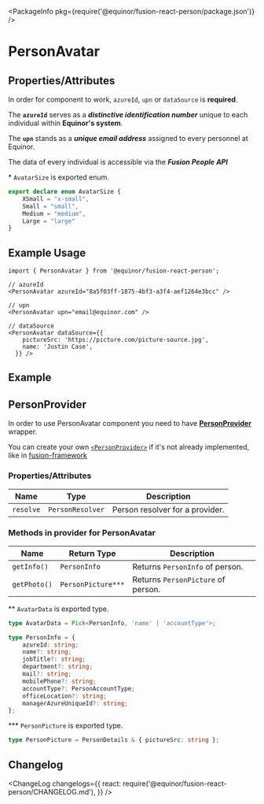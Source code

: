 
<Meta title="Data/Person/Avatar" component={PersonAvatar} />

<PackageInfo pkg={require('@equinor/fusion-react-person/package.json')} />

# PersonAvatar


## Properties/Attributes

In order for component to work, `azureId`, `upn` or `dataSource` is **required**.

The **`azureId`** serves as a ***distinctive identification number*** unique to each individual within **Equinor's system**. 

The **`upn`** stands as a ***unique email address*** assigned to every personnel at Equinor.

The data of every individual is accessible via the ***Fusion People API***

<ArgsTable />

\*  `AvatarSize` is exported enum.
```ts
export declare enum AvatarSize {
    XSmall = "x-small",
    Small = "small",
    Medium = "medium",
    Large = "large"
}
```

## Example Usage

```tsx
import { PersonAvatar } from '@equinor/fusion-react-person';

// azureId
<PersonAvatar azureId="8a5f03ff-1875-4bf3-a3f4-aef1264e3bcc" />

// upn
<PersonAvatar upn="email@equinor.com" />

// dataSource
<PersonAvatar dataSource={{
    pictureSrc: 'https://picture.com/picture-source.jpg',
    name: 'Justin Case',
  }} />
```

## Example

<StoryExample storyId="examples-person-person-avatar--component" showSource />

## PersonProvider

In order to use PersonAvatar component you need to have [**PersonProvider**](?path=/docs/data-person-provider--page) wrapper.

You can create your own [`<PersonProvider>`](?path=/docs/data-person-provider--page) if it's not already implemented, like in [fusion-framework](https://github.com/equinor/fusion-framework)

### Properties/Attributes

Name                      | Type                            | Description
------------------------- | -----------------------------   | -----------
`resolve`                 | `PersonResolver`                | Person resolver for a provider.

### Methods in provider for PersonAvatar

Name                                     | Return Type                     | Description
| -------------------------------------- | -----------------------------   | -----------------------------
`getInfo()`                              | `PersonInfo`                    | Returns `PersonInfo` of person.
`getPhoto()`                             | `PersonPicture***`              | Returns `PersonPicture` of person.

\*\* `AvatarData` is exported type.
```ts
type AvatarData = Pick<PersonInfo, 'name' | 'accountType'>;

type PersonInfo = {
    azureId: string;
    name?: string;
    jobTitle?: string;
    department?: string;
    mail?: string;
    mobilePhone?: string;
    accountType?: PersonAccountType;
    officeLocation?: string;
    managerAzureUniqueId?: string;
};
```

\*\*\* `PersonPicture` is exported type.
```ts
type PersonPicture = PersonDetails & { pictureSrc: string };
```

## Changelog

<ChangeLog
  changelogs={{
    react: require('@equinor/fusion-react-person/CHANGELOG.md'),
  }}
/>
